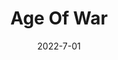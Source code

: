 ---
title: Age Of War
description: A beatemup game featuring iconic enemies from retro video games.
date: 2022-7-01
type: Flash
name: abobo
credits:
- Game by Newgrounds
---